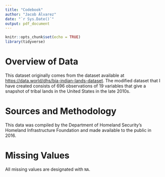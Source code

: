 ```yaml
---
title: "Codebook"
author: "Jacob Álvarez"
date: "`r Sys.Date()`"
output: pdf_document
---
```


```r
knitr::opts_chunk$set(echo = TRUE)
library(tidyverse)
```

# Overview of Data

This dataset originally comes from the dataset available at [https://data.world/dhs/bia-indian-lands-dataset](https://data.world/dhs/bia-indian-lands-dataset). The modified dataset that I have created consists of 696 observations of 19 variables that give a snapshot of tribal lands in the United States in the late 2010s.

# Sources and Methodology

This data was compiled by the Department of Homeland Security's Homeland Infrastructure Foundation and made available to the public in 2016.

# Missing Values

All missing values are designated with `NA`.

